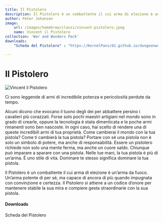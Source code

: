 ```yaml
---
title: Il Pistolero
description: Il Pistolero è un combattente il cui arma di elezione è un’arma da fuoco. Un’arma potente di per sé, ma capace di ancora di più quando impugnata con convinzione e certezza. Il Pistolero si attiene a un codice d’onore per mantenere stabile la sua mira e compiere gesta straordinarie con la sua pistola.
author: Peter Johansen
image:
    url: /images/homebrew/classi/vincent-pistolero.jpeg
    name: Vincent il Pistolero
collection: 'War and Wonders Pack'
downloads:
    "Scheda del Pistolero" : "https://KernelPanic92.github.io/dungeonworld-ita/classi/community/Peter%20Johansen/War%20and%20Wonders%20Pack/pistolero.pdf"

---
```


# Il Pistolero

![Vincent il Pistolero](/images/homebrew/classi/vincent-pistolero.jpeg)

Ci sono leggende di armi di incredibile potenza e pericolosità perdute da tempo.

Alcuni dicono che evocano il tuono degli dei per abbattere persino i cavalieri più corazzati. Forse solo pochi maestri artigiani nel mondo sono in grado di crearle, oppure la tecnologia è stata dimenticata e le poche armi rimanenti sono ben nascoste. In ogni caso, hai scelto di rendere una di queste incredibili armi di tua proprietà. Come cambierai il mondo con la tua pistola? Come ti cambierà la tua pistola? Portare con sé una pistola non è solo un simbolo di potere, ma anche di responsabilità. Essere un pistolero richiede non solo una mente ferma, ma anche un cuore saldo. Chiunque può imparare a sparare con una pistola. Nelle tue mani, la tua pistola è più di un’arma. È uno stile di vita. Dominare te stesso significa dominare la tua pistola.

Il Pistolero è un combattente il cui arma di elezione è un’arma da fuoco. Un’arma potente di per sé, ma capace di ancora di più quando impugnata con convinzione e certezza. Il Pistolero si attiene a un codice d’onore per mantenere stabile la sua mira e compiere gesta straordinarie con la sua pistola.

#### Downloads

<DownloadLink href="https://KernelPanic92.github.io/dungeonworld-ita/classi/community/Peter%20Johansen/War%20and%20Wonders%20Pack/pistolero.pdf">Scheda del Pistolero</DownloadLink>